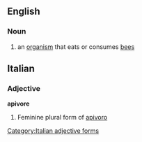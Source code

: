 ==English==

===Noun===
{{en-noun}}

# an [[organism]] that eats or consumes [[bee]]s

==Italian==

===Adjective===
'''apivore''' {{f}}

# Feminine plural form of [[apivoro]]
[[Category:Italian adjective forms]]